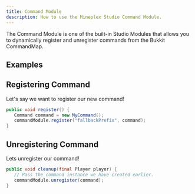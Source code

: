 ```yaml
---
title: Command Module
description: How to use the Mineplex Studio Command Module.
---
```


<JavadocLink classpath="com.mineplex.studio.sdk.modules.command.CommandModule"/>

The Command Module is one of the built-in Studio Modules that allows you to dynamically register and
unregister commands from the Bukkit CommandMap.

## Examples

## Registering Command
 Let's say we want to register our new command!
 ```java
 public void register() {
    Command command = new MyCommand();
    commandModule.register("fallbackPrefix", command);
 }
 ```

## Unregistering Command
 Lets unregister our command!
 ```java
 public void cleanup(final Player player) {
    // Pass the command instance we have created earlier.
    commandModule.unregister(command);
 }
 ```